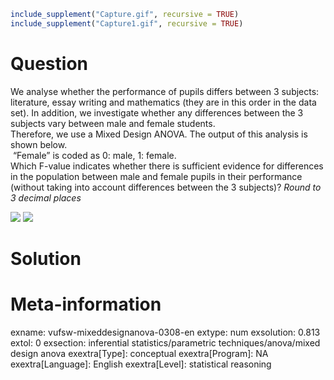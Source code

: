 ```r
include_supplement("Capture.gif", recursive = TRUE)
include_supplement("Capture1.gif", recursive = TRUE)
```

Question
========
We analyse whether the performance of pupils differs between 3 subjects:
literature, essay writing and mathematics (they are in this order in the
data set). In addition, we investigate whether any differences between
the 3 subjects vary between male and female students.   
Therefore, we use a Mixed Design ANOVA. The output of this analysis is
shown below.  
 "Female" is coded as 0: male, 1: female.  
Which F-value indicates whether there is sufficient evidence for
differences in the population between male and female pupils in their
performance (without taking into account differences between the 3
subjects)? *Round to 3 decimal places*  
  
![](Capture.gif)
![](Capture1.gif)


Solution
========











Meta-information
================
exname: vufsw-mixeddesignanova-0308-en
extype: num
exsolution: 0.813
extol: 0
exsection: inferential statistics/parametric techniques/anova/mixed design anova
exextra[Type]: conceptual
exextra[Program]: NA
exextra[Language]: English
exextra[Level]: statistical reasoning

